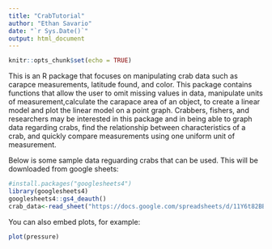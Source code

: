 ```yaml
---
title: "CrabTutorial"
author: "Ethan Savario"
date: "`r Sys.Date()`"
output: html_document
---
```


```r
knitr::opts_chunk$set(echo = TRUE)
```

This is an R package that focuses on manipulating crab data such as carapce measurements,
latitude found, and color. This package contains functions that allow the user to omit missing values in data, manipulate units of measurement,calculate the carapace area of an object, to create a linear model and plot the linear model on a point graph. 
Crabbers, fishers, and researchers may be interested in this package and in being able to 
graph data regarding crabs, find the relationship between characteristics of a 
crab, and quickly compare measurements using one uniform unit of measurement.

Below is some sample data reguarding crabs that can be used. This will be downloaded from google sheets:

```r
#install.packages("googlesheets4")
library(googlesheets4)
googlesheets4::gs4_deauth()
crab_data<-read_sheet("https://docs.google.com/spreadsheets/d/11Y6t82BBL3vbL5yCoX7OsbPcvVO4UWc6VrOQDqKOnBI/edit?usp=sharing")
```


You can also embed plots, for example:

```r
plot(pressure)
```


